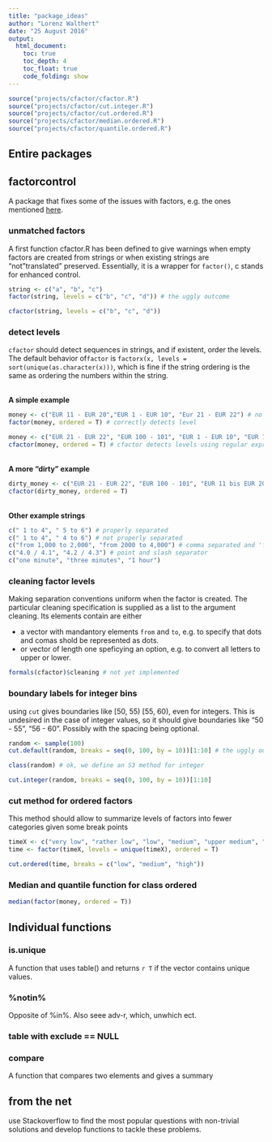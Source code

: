 ```yaml
---
title: "package_ideas"
author: "Lorenz Walthert"
date: "25 August 2016"
output:
  html_document:
    toc: true
    toc_depth: 4
    toc_float: true
    code_folding: show
---
```


```r
source("projects/cfactor/cfactor.R")
source("projects/cfactor/cut.integer.R")
source("projects/cfactor/cut.ordered.R")
source("projects/cfactor/median.ordered.R")
source("projects/cfactor/quantile.ordered.R")

```

## Entire packages
## factorcontrol
A package that fixes some of the issues with factors, e.g. the ones mentioned [here](http://win-vector.com/blog/2014/09/factors-are-not-first-class-citizens-in-r/). 

### unmatched factors
A first function cfactor.R has been defined to give warnings when empty factors are created from strings or when existing strings are "not"translated" preserved. Essentially, it is a wrapper for `factor()`, c stands for enhanced control.
```r
string <- c("a", "b", "c")
factor(string, levels = c("b", "c", "d")) # the uggly outcome

cfactor(string, levels = c("b", "c", "d"))
```

### detect levels
`cfactor` should detect sequences in strings, and if existent, order the levels. The default behavior of`factor` is
`factorx(x, levels = sort(unique(as.character(x)))`, which is fine if the string ordering is the same as ordering the numbers within the string.

\
**A simple example**
```r
money <- c("EUR 11 - EUR 20","EUR 1 - EUR 10", "Eur 21 - EUR 22") # no issue, since all numbers are two digits
factor(money, ordered = T) # correctly detects level

money <- c("EUR 21 - EUR 22", "EUR 100 - 101", "EUR 1 - EUR 10", "EUR 11 - EUR 20")  # the general case
cfactor(money, ordered = T) # cfactor detects levels using regular expressions
```

\
**A more "dirty" example**
```r
dirty_money <- c("EUR 21 - EUR 22", "EUR 100 - 101", "EUR 11 bis EUR 20", "from 98 to 99")
cfactor(dirty_money, ordered = T)
```

\
**Other example strings**
```r
c(" 1 to 4", " 5 to 6") # properly separated
c(" 1 to 4", " 4 to 6") # not properly separated
c("from 1,000 to 2,000", "from 2000 to 4,000") # comma separated and 'from' and 'to'
c("4.0 / 4.1", "4.2 / 4.3") # point and slash separator
c("one minute", "three minutes", "1 hour")
```

### cleaning factor levels
Making separation conventions uniform when the factor is created. The particular cleaning specification is supplied as a list to the argument cleaning. Its elements contain are either

* a vector with mandantory elements `from` and `to`, e.g. to specify that dots and comas shold be represented as dots.
* or vector of length one speficying an option, e.g. to convert all letters to upper or lower.

```r
formals(cfactor)$cleaning # not yet implemented

```

### boundary labels for integer bins
using `cut` gives boundaries like [50, 55) [55, 60), even for integers. This is undesired in the case of integer values, so it should give boundaries like "50 - 55", "56 - 60". Possibly with the spacing being optional.

```r
random <- sample(100)
cut.default(random, breaks = seq(0, 100, by = 10))[1:10] # the uggly outcome with cut.default

class(random) # ok, we define an S3 method for integer

cut.integer(random, breaks = seq(0, 100, by = 10))[1:10]


```

### cut method for ordered factors
This method should allow to summarize levels of factors into fewer categories given some break points
```r
timeX <- c("very low", "rather low", "low", "medium", "upper medium", "high")
time <- factor(timeX, levels = unique(timeX), ordered = T)

cut.ordered(time, breaks = c("low", "medium", "high"))


```


### Median and quantile function for class ordered
```r
median(factor(money, ordered = T))
```

## Individual functions
### is.unique
A function that uses table() and returns `r T` if the vector contains unique values.

### %notin%
Opposite of %in%. Also seee adv-r, which, unwhich ect.

### table with exclude == NULL

### compare
A function that compares two elements and gives a summary

## from the net
use Stackoverflow to find the most popular questions with non-trivial solutions and develop functions to tackle these problems.

